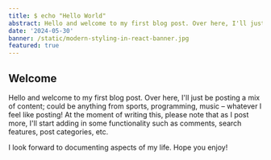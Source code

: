 ```yaml
---
title: $ echo "Hello World"
abstract: Hello and welcome to my first blog post. Over here, I'll just be posting a whole bunch of different content, ranging from projects, sports and hobbies. Hope you enjoy!
date: '2024-05-30'
banner: /static/modern-styling-in-react-banner.jpg
featured: true
---
```


## Welcome

Hello and welcome to my first blog post. Over here, I'll just be posting a mix of content;
could be anything from sports, programming, music – whatever I feel like posting! At the moment
of writing this, please note that as I post more, I'll start adding in some functionality such
as comments, search features, post categories, etc.

I look forward to documenting aspects of my life. Hope you enjoy!
